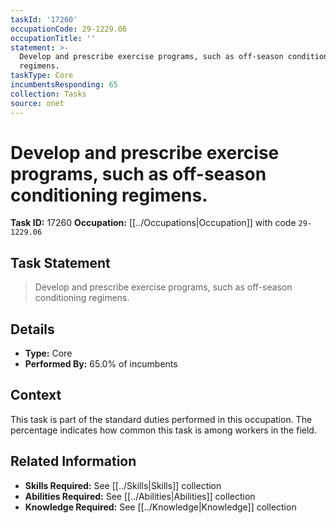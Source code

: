 ```yaml
---
taskId: '17260'
occupationCode: 29-1229.06
occupationTitle: ''
statement: >-
  Develop and prescribe exercise programs, such as off-season conditioning
  regimens.
taskType: Core
incumbentsResponding: 65
collection: Tasks
source: onet
---
```

# Develop and prescribe exercise programs, such as off-season conditioning regimens.

**Task ID:** 17260
**Occupation:** [[../Occupations|Occupation]] with code `29-1229.06`

## Task Statement

> Develop and prescribe exercise programs, such as off-season conditioning regimens.

## Details

- **Type:** Core
- **Performed By:** 65.0% of incumbents

## Context

This task is part of the standard duties performed in this occupation. The percentage indicates how common this task is among workers in the field.

## Related Information

- **Skills Required:** See [[../Skills|Skills]] collection
- **Abilities Required:** See [[../Abilities|Abilities]] collection
- **Knowledge Required:** See [[../Knowledge|Knowledge]] collection
